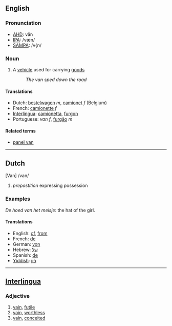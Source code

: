 ==English==

===Pronunciation===
*[[w:AHD|AHD]]: văn
*[[w:IPA|IPA]]: /væn/
*[[w:SAMPA|SAMPA]]: /v{n/

===Noun===

# A [[vehicle]] used for carrying [[goods]]
#: ''The van sped down the road''

====Translations====
*Dutch: [[bestelwagen]] ''m'', [[camionet]] ''f'' (Belgium)
*French: [[camionette]] ''f''
*[[Interlingua]]: [[camionetta]], [[furgon]]
*Portuguese: ''van'' ''f'', [[furgão]] ''m''

====Related terms====
*[[panel van]]

----

==Dutch==
[Van] /van/ 

# ''prepostition'' expressing possession

===Examples===

''De hoed van het meisje'': the hat of the girl.

==== Translations ====

*English: [[of]], [[from]]
*French: [[de]]
*German: [[von]]
*Hebrew: [[של]] 
*Spanish: [[de]]
*[[Yiddish]]: [[פון]]

----
==[[Interlingua]]==
===Adjective===
# [[vain]], [[futile]]
# [[vain]], [[worthless]]
# [[vain]], [[conceited]]